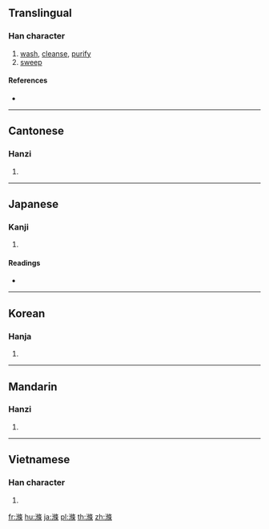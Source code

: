 {{also|涤}}
==Translingual==

===Han character===
{{Han char|rn=85|rad=水|as=11|sn=14|four=38194|canj=EOLD}}

# [[wash]], [[cleanse]], [[purify]]
# [[sweep]]

====References====
* {{Han ref|kx=0642.200|dkj=18069|hdz=31700.030|uh=6ECC|ud=28364|bh=BAB0|bd=47792}}

----

==Cantonese==

===Hanzi===
{{yue-hanzi|jyut=|y=dik6|sim=涤}}

# {{defn|lang=yue|sort=水11}}

----

==Japanese==

===Kanji===
{{ja-kanji|grade=|rs=水11}}

# {{defn|lang=ja|sort=水11}}

====Readings====
* {{ja-readings|on=[[でき]] (deki), [[じょう]] (jō)|kun=[[あらう]] (arau)}}

----

==Korean==

===Hanja===
{{ko-hanja|hangeul=척|eumhun=|rv=cheok|mr=ch'ŏk|y=chek}}

# {{defn|lang=ko|sort=水11}}

----

==Mandarin==

===Hanzi===
{{cmn-hanzi|sim=涤|pin=[[dí]] ([[di2]]), [[zhì]] ([[zhi4]])|wg=ti<sup>2</sup>, chih<sup>4</sup>}}

# {{defn|lang=cmn|sort=水11}}

----

==Vietnamese==

===Han character===
{{vi-hantu|[[địch]], [[sạch]]|rs=水11}}

# {{defn|lang=vi|sort=水11}}

[[fr:滌]]
[[hu:滌]]
[[ja:滌]]
[[pl:滌]]
[[th:滌]]
[[zh:滌]]